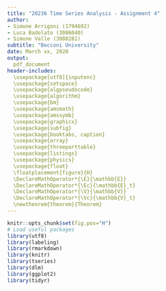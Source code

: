 ```yaml
---
title: "20236 Time Series Analysis - Assignment 4"
author:
- Simone Arrigoni (1794692)
- Luca Badolato (3086040)
- Simone Valle (3088281)
subtitle: "Bocconi University"
date: March xx, 2020
output: 
  pdf_document
header-includes:
  \usepackage[utf8]{inputenc}
  \usepackage{setspace}
  \usepackage{algpseudocode}
  \usepackage{algorithm}
  \usepackage{bm}
  \usepackage{amsmath}
  \usepackage{amssymb}
  \usepackage{graphicx}
  \usepackage{subfig}
  \usepackage{booktabs, caption}
  \usepackage{array}
  \usepackage{threeparttable}
  \usepackage{listings}
  \usepackage{physics}
  \usepackage{float}
  \floatplacement{figure}{H}
  \DeclareMathOperator*{\E}{\mathbb{E}}
  \DeclareMathOperator*{\Ec}{\mathbb{E}_t}
  \DeclareMathOperator*{\V}{\mathbb{V}}
  \DeclareMathOperator*{\Vc}{\mathbb{V}_t}
  \newtheorem{theorem}{Theorem}
---
```


```r
knitr::opts_chunk$set(fig.pos="H")
# Load useful packages
library(utf8)
library(labeling)
library(rmarkdown)
library(knitr)
library(tseries)
library(dlm)
library(ggplot2)
library(tidyr)
```

\section{Exercise 1}

\section{Exercise 2}

\section{Exercise 3}

\section{Exercise 4}

\section{Exercise 5}

